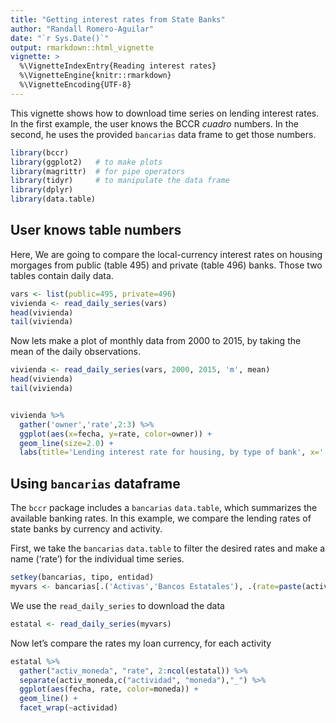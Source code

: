 ```yaml
---
title: "Getting interest rates from State Banks"
author: "Randall Romero-Aguilar"
date: "`r Sys.Date()`"
output: rmarkdown::html_vignette
vignette: >
  %\VignetteIndexEntry{Reading interest rates}
  %\VignetteEngine{knitr::rmarkdown}
  %\VignetteEncoding{UTF-8}
---
```


This vignette shows how to download time series on lending interest rates. In the first example, the user knows the BCCR _cuadro_ numbers. In the second, he uses the provided `bancarias` data frame to get those numbers.


```r
library(bccr)
library(ggplot2)   # to make plots
library(magrittr)  # for pipe operators
library(tidyr)     # to manipulate the data frame
library(dplyr)
library(data.table)
```

## User knows table numbers

Here, We are going to compare the local-currency interest rates on housing morgages from public (table 495) and private (table 496) banks. Those two tables contain daily data.
```r
vars <- list(public=495, private=496)
vivienda <- read_daily_series(vars)
head(vivienda)
tail(vivienda)
```

Now lets make a plot of monthly data from 2000 to 2015, by taking the mean of the daily observations.
```r
vivienda <- read_daily_series(vars, 2000, 2015, 'm', mean)
head(vivienda)
tail(vivienda)


vivienda %>% 
  gather('owner','rate',2:3) %>%
  ggplot(aes(x=fecha, y=rate, color=owner)) + 
  geom_line(size=2.0) + 
  labs(title='Lending interest rate for housing, by type of bank', x='',y='% rate ')
```


## Using `bancarias` dataframe

The `bccr` package includes a `bancarias` `data.table`, which summarizes the available banking rates. In this example, we compare the lending rates of state banks by currency and activity.

First, we take the `bancarias` `data.table` to filter the desired rates and make a name ('rate') for the individual time series.
```r
setkey(bancarias, tipo, entidad)
myvars <- bancarias[.('Activas','Bancos Estatales'), .(rate=paste(actividad, moneda,sep = "_"), cuadro)]
```

We use the `read_daily_series` to download the data
```r
estatal <- read_daily_series(myvars)
```

Now let's compare the rates my loan currency, for each activity
```r
estatal %>% 
  gather("activ_moneda", "rate", 2:ncol(estatal)) %>% 
  separate(activ_moneda,c("actividad", "moneda"),"_") %>% 
  ggplot(aes(fecha, rate, color=moneda)) + 
  geom_line() + 
  facet_wrap(~actividad)
```



